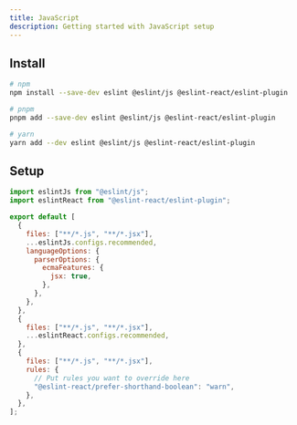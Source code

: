 ```yaml
---
title: JavaScript
description: Getting started with JavaScript setup
---
```


## Install

```sh copy title="Terminal"
# npm
npm install --save-dev eslint @eslint/js @eslint-react/eslint-plugin

# pnpm
pnpm add --save-dev eslint @eslint/js @eslint-react/eslint-plugin

# yarn
yarn add --dev eslint @eslint/js @eslint-react/eslint-plugin
```

## Setup

```js title="eslint.config.js"
import eslintJs from "@eslint/js";
import eslintReact from "@eslint-react/eslint-plugin";

export default [
  {
    files: ["**/*.js", "**/*.jsx"],
    ...eslintJs.configs.recommended,
    languageOptions: {
      parserOptions: {
        ecmaFeatures: {
          jsx: true,
        },
      },
    },
  },
  {
    files: ["**/*.js", "**/*.jsx"],
    ...eslintReact.configs.recommended,
  },
  {
    files: ["**/*.js", "**/*.jsx"],
    rules: {
      // Put rules you want to override here
      "@eslint-react/prefer-shorthand-boolean": "warn",
    },
  },
];
```

